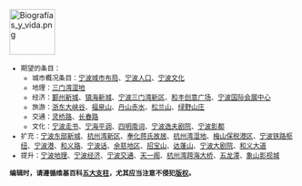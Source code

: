[[File:Biografías_y_vida.png|80px]]
<small>
* 期望的条目：
** 城市概况条目：[[宁波城市布局|宁波城市布局]]、[[宁波人口|宁波人口]]、[[宁波文化|宁波文化]]
** 地理：[[三门湾湿地|三门湾湿地]]
** 经济：[[鄞州新城|鄞州新城]]、[[镇海新城|镇海新城]]、[[宁波三门湾新区|宁波三门湾新区]]、[[和丰创意广场|和丰创意广场]]、[[宁波国际会展中心|宁波国际会展中心]]
** 旅游：[[浙东大峡谷|浙东大峡谷]]、[[福泉山|福泉山]]、[[丹山赤水|丹山赤水]]、[[松兰山|松兰山]]、[[绿野山庄|绿野山庄]]
** 交通：[[灵桥路|灵桥路]]、[[长春路|长春路]]
** 文化：[[宁波走书|宁波走书]]、[[宁海平调|宁海平调]]、[[四明南词|四明南词]]、[[宁波逸夫剧院|宁波逸夫剧院]]、[[宁波影都|宁波影都]]
* 扩充：[[宁波东部新城|宁波东部新城]]、[[杭州湾新区|杭州湾新区]]、[[奉化蒋氏故居|奉化蒋氏故居]]、[[杭州湾湿地|杭州湾湿地]]、[[梅山保税港区|梅山保税港区]]、[[宁波铁路枢纽|宁波铁路枢纽]]、[[宁波港|宁波港]]、[[和义路|和义路]]、[[宁波话|宁波话]]、[[余慈地区|余慈地区]]、[[招宝山|招宝山]]、[[达蓬山|达蓬山]]、[[宁波大剧院|宁波大剧院]]、[[和义大道|和义大道]]
* 提升：[[宁波地理|宁波地理]]、[[宁波经济|宁波经济]]、[[宁波交通|宁波交通]]、[[天一阁|天一阁]]、[[杭州湾跨海大桥|杭州湾跨海大桥]]、[[五龙潭_(宁波)|五龙潭]]、[[象山影视城|象山影视城]]

'''编辑时，请遵循维基百科[[WP:5P|五大支柱]]，尤其应当注意不侵犯[[WP:C|版权]]。'''
</small>